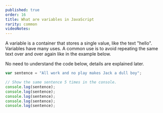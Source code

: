 ```yaml
---
published: true
order: 16
title: What are variables in JavaScript
rarity: common
videoNotes:
---
```


A variable is a container that stores a single value, like the text "hello".
Variables have many uses. A common use is to avoid repeating the same text over and over again like in the example below.

No need to understand the code below, details are explained later.

```js
var sentence = "All work and no play makes Jack a dull boy";

// Show the same sentence 5 times in the console.
console.log(sentence);
console.log(sentence);
console.log(sentence);
console.log(sentence);
console.log(sentence);
```
